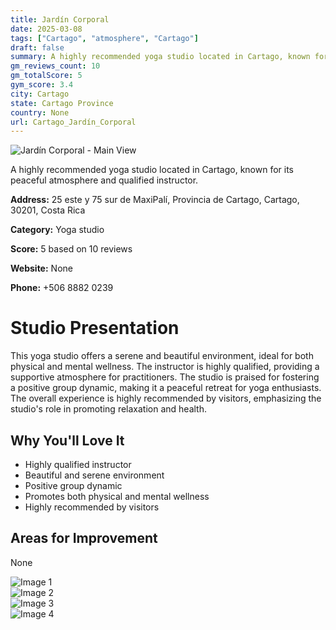 ```yaml
---
title: Jardín Corporal
date: 2025-03-08
tags: ["Cartago", "atmosphere", "Cartago"]  
draft: false
summary: A highly recommended yoga studio located in Cartago, known for its peaceful atmosphere and qualified instructor.
gm_reviews_count: 10
gm_totalScore: 5
gym_score: 3.4
city: Cartago
state: Cartago Province
country: None
url: Cartago_Jardín_Corporal
---
```


<div className="aspect-[16/9] relative my-8">
  <img 
    src="https://lh5.googleusercontent.com/p/AF1QipOkoxEh0OPWknbXWFTgs95CrIK8_VFONNWAw4Be=w1920-h1080-k-no"
    alt="Jardín Corporal - Main View"
    className="object-cover absolute inset-0 w-full h-full rounded-lg"
  />
</div>

A highly recommended yoga studio located in Cartago, known for its peaceful atmosphere and qualified instructor.

**Address:** 25 este y 75 sur de MaxiPalí, Provincia de Cartago, Cartago, 30201, Costa Rica

**Category:** Yoga studio

**Score:** 5 based on 10 reviews

**Website:** None

**Phone:** +506 8882 0239

# Studio Presentation

This yoga studio offers a serene and beautiful environment, ideal for both physical and mental wellness. The instructor is highly qualified, providing a supportive atmosphere for practitioners. The studio is praised for fostering a positive group dynamic, making it a peaceful retreat for yoga enthusiasts.
The overall experience is highly recommended by visitors, emphasizing the studio's role in promoting relaxation and health.

## Why You'll Love It

- Highly qualified instructor
- Beautiful and serene environment
- Positive group dynamic
- Promotes both physical and mental wellness
- Highly recommended by visitors

## Areas for Improvement

None

<div className="grid grid-cols-1 xl:grid-cols-2 gap-4 my-8">
<div className="aspect-[4/3] relative"><img src="https://lh5.googleusercontent.com/p/AF1QipNmi0YQn8jjuSf9FvRgbwJyjhIFt7DCiJkwgolq=w1920-h1080-k-no" alt="Image 1" className="object-cover absolute inset-0 w-full h-full rounded-lg" /></div>
<div className="aspect-[4/3] relative"><img src="https://lh5.googleusercontent.com/p/AF1QipMpFfiTewhwKpleu-ql6X4Uspt1XNCvUZFyeeef=w1920-h1080-k-no" alt="Image 2" className="object-cover absolute inset-0 w-full h-full rounded-lg" /></div>
<div className="aspect-[4/3] relative"><img src="https://lh5.googleusercontent.com/p/AF1QipMxpUtdmdaYVk-RwrCMQZ28GRTPD8cY3cCEjz2k=w1920-h1080-k-no" alt="Image 3" className="object-cover absolute inset-0 w-full h-full rounded-lg" /></div>
<div className="aspect-[4/3] relative"><img src="https://lh5.googleusercontent.com/p/AF1QipNXN5TKqBTaxcj_ME9dYkCXNPpkF1lYayzmNSWT=w1920-h1080-k-no" alt="Image 4" className="object-cover absolute inset-0 w-full h-full rounded-lg" /></div>
</div>